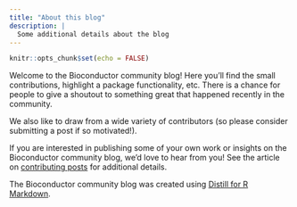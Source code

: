 ---
title: "About this blog"
description: |
  Some additional details about the blog
---

```{r setup, include=FALSE}
knitr::opts_chunk$set(echo = FALSE)
```

Welcome to the Bioconductor community blog!
Here you'll find the small contributions, highlight a package functionality, etc.
There is a chance for people to give a shoutout to something great that happened
recently in the community.

We also like to draw from a wide variety of contributors
(so please consider submitting a post if so motivated!).

If you are interested in publishing some of your own work or insights on
the Bioconductor community blog, we'd love to hear from you!
See the article on [contributing posts](contributing.html) for additional details.

The Bioconductor community blog was created using
[Distill for R Markdown](https://rstudio.github.io/distill).

<br/>

